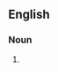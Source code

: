 {{also|middle-of-the-roaders}}

==English==

===Noun===
{{head|en|noun form}}

# {{plural of|en|middleoftheroader}}